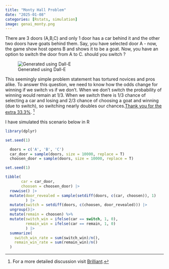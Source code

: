 ```yaml
---
title: "Monty Hall Problem"
date: "2025-01-08"
categories: [Rstats, simulation]
image: genai_monty.png
---
```



There are 3 doors (A,B,C) and only 1 door has a car behind it and the other two doors have goats behind them. Say, you have selected door A -  now, the game show host opens B and shows it to be a goat. Now, you have an option to switch the door from A to C. should you switch ? 

![Generated using Dall-E](genai_monty.png)

This seemingly simple problem statement has tortured novices and pros alike. To answer this question, we need to know how the odds change for winning if we switch vs if we don't. 
 When we don't switch the probability of winning would remain at 1/3. When we switch there is 1/3 chance of selecting a car and losing and 2/3 chance of choosing a goat and winning (due to switch), so switching nearly doubles our chances.[Thank you for the extra 33.3%](https://youtu.be/CYyUuIXzGgI?t=155). ^[For a more detailed discussion visit [Brilliant](https://brilliant.org/wiki/monty-hall-problem/).]

I have simulated this scenario below in R

```r
library(dplyr)
```


```r

set.seed(1)

  doors = c('A', 'B', 'C')
  car_door = sample(doors, size = 10000, replace = T)
  choosen_door = sample(doors, size = 10000, replace = T)

```


```r

set.seed(1)

tibble(
       car = car_door,
       choosen = choosen_door) |>
  rowwise() |>
  mutate(door_revealed = sample(setdiff(doors, c(car, choosen)), 1)
         ) |>
  mutate(switch = setdiff(doors, c(choosen, door_revealed))) |>
  ungroup()|>
  mutate(remain = choosen) %>% 
  mutate(switch_win = ifelse(car == switch, 1, 0),
         remain_win = ifelse(car == remain, 1, 0)
         ) |>
  summarize(
    switch_win_rate = sum(switch_win)/n(),
    remain_win_rate = sum(remain_win)/n()
  )

```



